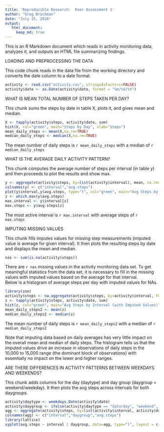 ---
title: 'Reproducible Research:  Peer Assessment 1'
author: "Greg Brockman"
date: "July 15, 2016"
output: 
   html_document:
     keep_md: true
---

This is an R Markdown document which reads in activity monitoring data, analyzes it, and outputs an HTML file summarizing findings.

LOADING AND PREPROCESSING THE DATA

This code chunk reads in the data file from the working directory and converts the date column to a date format.

```{r Data_Load}
activity <- read.csv("activity.csv", stringsAsFactors=FALSE)
activity$date <- as.Date(activity$date, format = "%m/%d/%Y")
```


WHAT IS MEAN TOTAL NUMBER OF STEPS TAKEN PER DAY?

This chunk sums the steps by date in table X, plots it, and gives mean and median.

```{r Daily_Steps, fig.widt=8, fig.height=6}
X <- tapply(activity$steps, activity$date, sum)
hist(X, col="green", main="Steps by Day", xlab="Steps")
mean_daily_steps <- mean(X,na.rm=TRUE)
median_daily_steps <- median(X,na.rm=TRUE)
```

The mean number of daily steps is `r mean_daily_steps` with a median of `r median_daily_steps`


WHAT IS THE AVERAGE DAILY ACTIVITY PATTERN?

This chunk computes the average number of steps per interval (in table y) and then proceeds to plot the results and show max.

```{r Interval_Steps}
y <- aggregate(activity$steps, by=list(activity$interval), mean, na.rm=TRUE)
colnames(y) <- c("interval","avg.steps")
plot(y$interval,y$avg.steps, type="l", col="green", main="Avg Steps by Interval", xlab="interval",ylab="steps")
z <- which.max(y$avg.steps)
max.interval <- y$interval[z]
max.steps <- y$avg.steps[z]
```

The most active interval is `r max.interval` with average steps of `r max.steps`


IMPUTING MISSING VALUES

This chunk fills imputes values for missing step measurements (imputed value is average for given interval).  It then plots
the resulting steps by date and displays the mean and median.

```{r Mising_Values}
nas <- sum(is.na(activity$steps))
```

There are `r nas` missing values in the activity monitoring data set.
To get meaningful statistics from the data set, it is necessary to fill in the
missing values with imputed values based on the average for that interval.  
Below is a histogram of average steps per day with imputed values for NAs.

```{r Imputing_Values}
library(zoo)
activity$steps <- na.aggregate(activity$steps, by=activity$interval, FUN =  mean,na.rm=TRUE)
z <- tapply(activity$steps, activity$date, sum)
hist(z, col="green", main="Avg Steps by Interval (with Imputed Values)", xlab="interval",ylab="steps")
mean_daily_steps2 <- mean(z)
median_daily_steps2 <- median(z)
```

The mean number of daily steps is `r mean_daily_steps2` with a median of `r median_daily_steps2`

Note that imputing data based on daily averages has very little impact on the overall mean and median of daily steps.  The histogram tells us that the imputed values drive an increase in observations of daily steps in the 10,000 to 15,000 range (the dominant block of observations) with essentially no impact on the lower and higher ranges.


ARE THERE DIFFERENCES IN ACTIVITY PATTERNS BETWEEN WEEKDAYS AND WEEKENDS?

This chunk adds columns for the day (daytype) and day group (daygroup = weekend/weekday).  It then plots the avg steps across
intervals for both daygroups.

```{r Weekdays_Weekends}
activity$daytype <- weekdays.Date(activity$date)
activity$daygroup <- ifelse(activity$daytype == "Saturday", "weekend", ifelse(activity$daytype == "Sunday", "weekend", "weekday" ))
agg <- aggregate(activity$steps, by=list(activity$interval, activity$daygroup), mean)
colnames(agg) <- c("interval","daygroup","avg.steps")
library(lattice)
xyplot(avg.steps ~ interval | daygroup, data=agg, type="l", layout = c(1,2), col="green", main="Avg. Steps by Interval", xlab="interval", ylab="steps")
```
